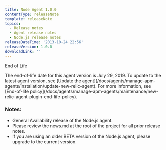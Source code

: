 ```yaml
---
title: Node Agent 1.0.0
contentType: releaseNote
template: releaseNote
topics:
  - Release notes
  - Agent release notes
  - Node.js release notes
releaseDateTime: '2013-10-24 22:56'
releaseVersion: 1.0.0
downloadLink: ''
---
```


End of Life

<Callout variant="important">
  The end-of-life date for this agent version is July 29, 2019. To update to the latest agent version, see [Update the agent](/docs/agents/manage-apm-agents/installation/update-new-relic-agent). For more information, see [End-of-life policy](/docs/agents/manage-apm-agents/maintenance/new-relic-agent-plugin-end-life-policy).
</Callout>

### Notes:

* General Availability release of the Node.js agent.
* Please review the news.md at the root of the project for all prior release notes.
* If you are using an older BETA version of the Node.js agent, please upgrade to the current version.
